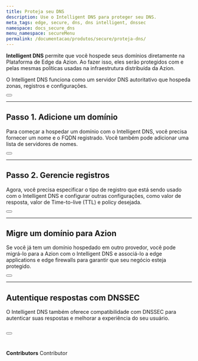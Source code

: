 ```yaml
---
title: Proteja seu DNS 
description: Use o Intelligent DNS para proteger seu DNS.
meta_tags: edge, secure, dns, dns intelligent, dnssec
namespace: docs_secure_dns
menu_namespace: secureMenu
permalink: /documentacao/produtos/secure/proteja-dns/
---
```



**Intelligent DNS** permite que você hospede seus domínios diretamente na Plataforma de Edge da Azion. Ao fazer isso, eles serão protegidos com e pelas mesmas políticas usadas na infraestrutura distribuída da Azion.

O Intelligent DNS funciona como um servidor DNS autoritativo que hospeda zonas, registros e configurações.

<Button href="/pt-br/documentacao/produtos/intelligent-dns/" text="saiba mais sobre intelligent dns" variant="secondary"></Button>

---

## Passo 1. Adicione um domínio

Para começar a hospedar um domínio com o Intelligent DNS, você precisa fornecer um nome e o FQDN registrado. Você também pode adicionar uma lista de servidores de nomes.

<Button href="/pt-br/documentacao/produtos/guias/secure/definir-main-settings-intelligent-dns/" text="saiba mais sobre configurar intelligent dns" variant="secondary"></Button>

---

## Passo 2. Gerencie registros

Agora, você precisa especificar o tipo de registro que está sendo usado com o Intelligent DNS e configurar outras configurações, como valor de resposta, valor de Time-to-live (TTL) e policy desejada.

<Button href="/pt-br/documentacao/produtos/guias/secure/adicionar-registros/" text="saiba mais sobre adicionar registros" variant="secondary"></Button>

---

## Migre um domínio para Azion

Se você já tem um domínio hospedado em outro provedor, você pode migrá-lo para a Azion com o Intelligent DNS e associá-lo a edge applications e edge firewalls para garantir que seu negócio esteja protegido.

<Button href="/pt-br/documentacao/produtos/guias/migrar-ns-para-a-azion/" text="saiba mais sobre migrar um NS" variant="secondary"></Button>

---

## Autentique respostas com DNSSEC

O Intelligent DNS também oferece compatibilidade com DNSSEC para autenticar suas respostas e melhorar a experiência do seu usuário.

<Button href="/pt-br/documentacao/produtos/guias/secure/ativar-dnssec/" text="saiba mais sobre ativar dnssec" variant="secondary"></Button>
<br /><br />
---

**Contributors** <ContributorList>Contributor</ContributorList>
